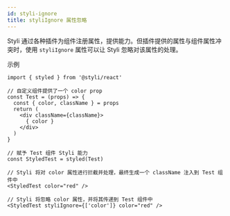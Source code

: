 ```yaml
---
id: styli-ignore
title: styliIgnore 属性忽略
---
```


Styli 通过各种插件为组件注册属性，提供能力。但插件提供的属性与组件属性冲突时，使用 `styliIgnore` 属性可以让 Styli 忽略对该属性的处理。

示例
```tsx
import { styled } from '@styli/react'

// 自定义组件提供了一个 color prop
const Test = (props) => {
  const { color, className } = props
  return (
    <div className={className}>
      { color }
    </div>
  )
}

// 赋予 Test 组件 Styli 能力
const StyledTest = styled(Test)

// Styli 将对 color 属性进行拦截并处理，最终生成一个 className 注入到 Test 组件中
<StyledTest color="red" />

// Styli 将忽略 color 属性，并将其传递到 Test 组件中
<StyledTest styliIgnore={['color']} color="red" />
```
